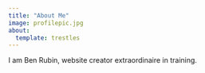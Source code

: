 ```yaml
---
title: "About Me"
image: profilepic.jpg
about: 
  template: trestles
---
```


I am Ben Rubin, website creator extraordinaire in training.

```r

```

